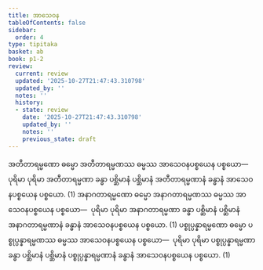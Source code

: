 ```yaml
---
title: အာသေဝန
tableOfContents: false
sidebar:
  order: 4
type: tipitaka
basket: ab
book: p1-2
review:
  current: review
  updated: '2025-10-27T21:47:43.310798'
  updated_by: ''
  notes: ''
  history:
  - state: review
    date: '2025-10-27T21:47:43.310798'
    updated_by: ''
    notes: ''
    previous_state: draft
---
```



<ReviewStatus review={frontmatter.review} showDetails={true} />

<HypothesisAnnotation frontmatter={frontmatter} />

<DynamicBreadcrumb />

<Division number="34" book="p1-2" e="ch" v="37" p="430">

<Paragraph number="2729" book="p1-2">
အတီတာရမ္မဏော ဓမ္မော အတီတာရမ္မဏဿ ဓမ္မဿ အာသေဝနပစ္စယေန ပစ္စယော—  ပုရိမာ ပုရိမာ အတီတာရမ္မဏာ ခန္ဓာ ပစ္ဆိမာနံ ပစ္ဆိမာနံ အတီတာရမ္မဏာနံ ခန္ဓာနံ အာသေဝနပစ္စယေန ပစ္စယော. (1)
</Paragraph>

<Paragraph number="2730" book="p1-2">
အနာဂတာရမ္မဏော ဓမ္မော အနာဂတာရမ္မဏဿ ဓမ္မဿ အာသေဝနပစ္စယေန ပစ္စယော—  ပုရိမာ ပုရိမာ အနာဂတာရမ္မဏာ ခန္ဓာ ပစ္ဆိမာနံ ပစ္ဆိမာနံ အနာဂတာရမ္မဏာနံ ခန္ဓာနံ အာသေဝနပစ္စယေန ပစ္စယော. (1)
</Paragraph>

<Paragraph number="2731" book="p1-2">
ပစ္စုပ္ပန္နာရမ္မဏော ဓမ္မော ပစ္စုပ္ပန္နာရမ္မဏဿ ဓမ္မဿ အာသေဝနပစ္စယေန ပစ္စယော—  ပုရိမာ ပုရိမာ ပစ္စုပ္ပန္နာရမ္မဏာ ခန္ဓာ ပစ္ဆိမာနံ ပစ္ဆိမာနံ ပစ္စုပ္ပန္နာရမ္မဏာနံ ခန္ဓာနံ အာသေဝနပစ္စယေန ပစ္စယော. (1)
</Paragraph>
</Division>
